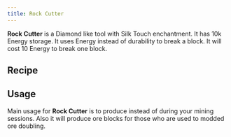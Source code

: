 ```yaml
---
title: Rock Cutter
---
```


<ItemImage file="rock_cutter" alt="Rock Cutter" size="200" />

**Rock Cutter** is a Diamond like tool with Silk Touch enchantment. It has 10k Energy storage. It uses Energy instead of durability to break a block. It will cost 10 Energy to break one block.

## Recipe

<CraftingTable recipe="input techreborn:diamond_dust minecraft:gold_nugget air input techreborn:diamond_dust minecraft:gold_nugget air input techreborn:diamond_dust techreborn:electronic_circuit techreborn:red_cell_battery output techreborn:rock_cutter"/>

## Usage

Main usage for **Rock Cutter** is to produce <McItem slug="minecraft:stone" inline={true}/> instead of <McItem slug="minecraft:cobblestone" inline={true}/> during your mining sessions. Also it will produce ore blocks for those who are used to modded ore doubling.